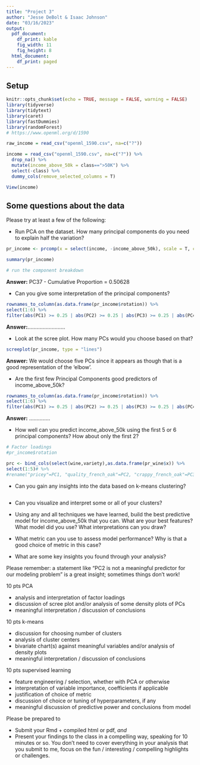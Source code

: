 ```yaml
---
title: "Project 3"
author: "Jesse DeBolt & Isaac Johnson"
date: "03/16/2023"
output:
  pdf_document:
    df_print: kable
    fig_width: 11
    fig_height: 8
  html_document:
    df_print: paged
---
```



## Setup
```r
knitr::opts_chunk$set(echo = TRUE, message = FALSE, warning = FALSE)
library(tidyverse)
library(tidytext)
library(caret)
library(fastDummies)
library(randomForest)
# https://www.openml.org/d/1590

raw_income = read_csv("openml_1590.csv", na=c("?"))

income = read_csv("openml_1590.csv", na=c("?")) %>%
  drop_na() %>%
  mutate(income_above_50k = class==">50K") %>%
  select(-class) %>%
  dummy_cols(remove_selected_columns = T)

View(income)

```

## Some questions about the data

Please try at least a few of the following:

* Run PCA on the dataset. How many principal components do you need to explain half the variation? 
```r
pr_income <- prcomp(x = select(income, -income_above_50k), scale = T, center = T)

summary(pr_income)

# run the component breakdown
```
**Answer:** PC37 - Cumulative Proportion = 0.50628


* Can you give some interpretation of the principal components?
```r
rownames_to_column(as.data.frame(pr_income$rotation)) %>%
select(1:6) %>%
filter(abs(PC1) >= 0.25 | abs(PC2) >= 0.25 | abs(PC3) >= 0.25 | abs(PC4) >= 0.25 | abs(PC5) >= 0.25)

```

**Answer:**.........................


* Look at the scree plot. How many PCs would you choose based on that?
```r
screeplot(pr_income, type = "lines")

```
**Answer:** We would choose five PCs since it appears as though that is a good representation of the 'elbow'.


* Are the first few Principal Components good predictors of income_above_50k?
```r
rownames_to_column(as.data.frame(pr_income$rotation)) %>%
select(1:6) %>%
filter(abs(PC1) >= 0.25 | abs(PC2) >= 0.25 | abs(PC3) >= 0.25 | abs(PC4) >= 0.25 | abs(PC5) >= 0.25)

```
**Answer:** ..............


* How well can you predict income_above_50k using the first 5 or 6 principal components? How about only the first 2?
```r
# Factor loadings
#pr_income$rotation

prc <- bind_cols(select(wine,variety),as.data.frame(pr_wine$x)) %>%
select(1:5)# %>%
#rename("pricey"=PC1, "quality_french_oak"=PC2, "crappy_french_oak"=PC3, "willamette_valley"=PC4)

```


* Can you gain any insights into the data based on k-means clustering? 
```r


```



* Can you visualize and interpret some or all of your clusters?



* Using any and all techniques we have learned, build the best predictive model for income_above_50k that you can. What are your best features? What model did you use? What interpretations can you draw?



* What metric can you use to assess model performance? Why is that a good choice of metric in this case?



* What are some key insights you found through your analysis?

Please remember: a statement like "PC2 is not a meaningful predictor for our modeling problem" is a great insight; sometimes things don't work!

10 pts PCA

* analysis and interpretation of factor loadings
* discussion of scree plot and/or analysis of some density plots of PCs
* meaningful interpretation / discussion of conclusions 

10 pts k-means

* discussion for choosing number of clusters
* analysis of cluster centers
* bivariate chart(s) against meaningful variables and/or analysis of density plots
* meaningful interpretation / discussion of conclusions 

10 pts supervised learning

* feature engineering / selection, whether with PCA or otherwise
* interpretation of variable importance, coefficients if applicable
* justification of choice of metric
* discussion of choice or tuning of hyperparameters, if any
* meaningful discussion of predictive power and conclusions from model

Please be prepared to 

* Submit your Rmd + compiled html or pdf, *and*
* Present your findings to the class in a compelling way, speaking for 10 minutes or so. You don't need to cover everything in your analysis that you submit to me, focus on the fun / interesting / compelling highlights or challenges.


```r

```

